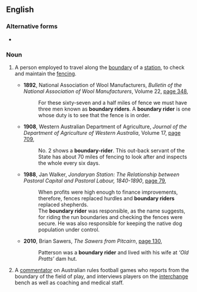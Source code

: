{{also|boundary-rider}}
==English==

===Alternative forms===
* {{l|en|boundary-rider}}

===Noun===
{{wikipedia}}
{{en-noun}}

# {{lb|en|Australia}} A person employed to travel along the [[boundary]] of a [[station]], to check and maintain the [[fencing]].
#* '''1892''', National Association of Wool Manufacturers, ''Bulletin of the National Association of Wool Manufacturers'', Volume 22, [http://books.google.com.au/books?id=9rAhAQAAMAAJ&q=%22boundary+rider%22|%22boundary+riders%22+-intitle:%22boundary+-rider|riders%22+-inauthor:%22%22&dq=%22boundary+rider%22|%22boundary+riders%22+-intitle:%22boundary+-rider|riders%22+-inauthor:%22%22&hl=en&sa=X&ei=hnEBT-bXHYeGmQWduoSDAg&redir_esc=y page 348],
#*: For these sixty-seven and a half miles of fence we must have three men known as '''boundary riders'''. A '''boundary rider''' is one whose duty is to see that the fence is in order.
#* '''1908''', Western Australian Department of Agriculture, ''Journal of the Department of Agriculture of Western Australia'', Volume 17, [http://books.google.com.au/books?id=DaFFAAAAIAAJ&q=%22boundary+rider%22|%22boundary+riders%22+-intitle:%22boundary+-rider|riders%22+-inauthor:%22%22&dq=%22boundary+rider%22|%22boundary+riders%22+-intitle:%22boundary+-rider|riders%22+-inauthor:%22%22&hl=en&sa=X&ei=Sm8BT674OMX0mAXSj8jFCg&redir_esc=y page 709],
#*: No. 2 shows a '''boundary-rider'''. This out-back servant of the State has about 70 miles of fencing to look after and inspects the whole every six days.
#* '''1988''', Jan Walker, ''Jondaryan Station: The Relationship between Pastoral Capital and Pastoral Labour, 1840-1890'', [http://books.google.com.au/books?id=z8QsAAAAMAAJ&q=%22boundary+rider%22|%22boundary+riders%22+-intitle:%22boundary+-rider|riders%22+-inauthor:%22%22&dq=%22boundary+rider%22|%22boundary+riders%22+-intitle:%22boundary+-rider|riders%22+-inauthor:%22%22&hl=en&sa=X&ei=VGgBT5bVGOKemQWAxvQt&redir_esc=y page 79],
#*: When profits were high enough to finance improvements, therefore, fences replaced hurdles and '''boundary riders''' replaced shepherds.
#*: The '''boundary rider''' was responsible, as the name suggests, for riding the run boundaries and checking the fences were secure. He was also responsible for keeping the native dog population under control.
#* '''2010''', Brian Sawers, ''The Sawers from Pitcairn'', [http://books.google.com.au/books?id=wKfM8kIEagEC&pg=PA130&dq=%22boundary+rider%22|%22boundary+riders%22+-intitle:%22boundary+-rider|riders%22+-inauthor:%22%22&hl=en&sa=X&ei=clkBT6ntFYb3mAXd2bX8CQ&redir_esc=y#v=onepage&q=%22boundary%20rider%22|%22boundary%20riders%22%20-intitle%3A%22boundary%20-rider|riders%22%20-inauthor%3A%22%22&f=false page 130],
#*: Patterson was a '''boundary rider''' and lived with his wife at ''‘Old Pratts’'' dam hut.
# {{lb|en|Australia|sports|Australian rules football}} A [[commentator]] on Australian rules football games who reports from the boundary of the field of play, and interviews players on the [[interchange]] bench as well as coaching and medical staff.